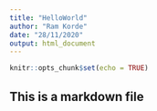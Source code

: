 ```yaml
---
title: "HelloWorld"
author: "Ram Korde"
date: "28/11/2020"
output: html_document
---
```


```r
knitr::opts_chunk$set(echo = TRUE)
```

## This is a markdown file
